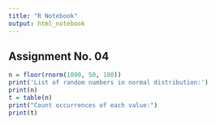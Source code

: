 ```yaml
---
title: "R Notebook"
output: html_notebook
---
```


## Assignment No. 04
```r
n = floor(rnorm(1000, 50, 100))
print('List of random numbers in normal distribution:')
print(n)
t = table(n)
print("Count occurrences of each value:")
print(t)
```

